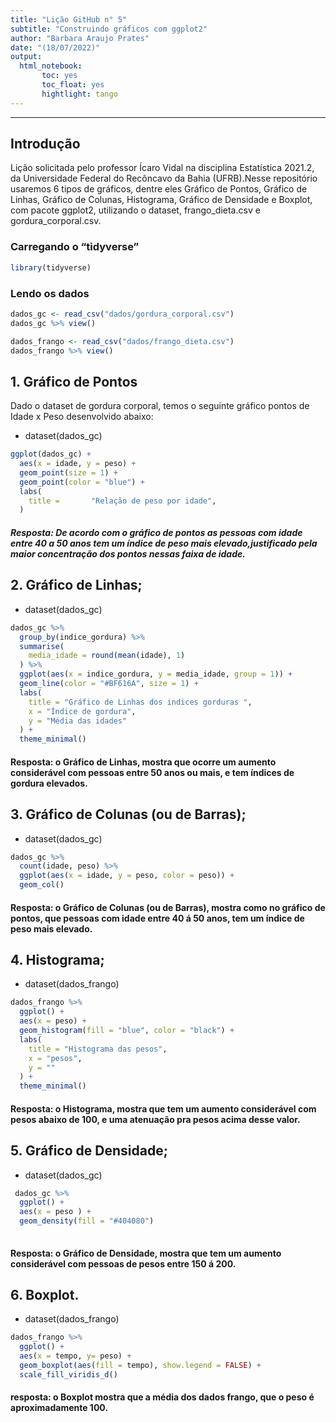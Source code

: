 ```yaml
---
title: "Lição GitHub n° 5"
subtitle: "Construindo gráficos com ggplot2"
author: "Barbara Araujo Prates"
date: "(18/07/2022)"
output: 
  html_notebook:
       toc: yes
       toc_float: yes
       hightlight: tango
---
```


---

## Introdução
Lição solicitada pelo professor Ícaro Vidal na disciplina Estatística 2021.2, da Universidade Federal do Recôncavo da Bahia (UFRB).Nesse repositório usaremos 6 tipos de gráficos, dentre eles Gráfico de Pontos, Gráfico de Linhas, Gráfico de Colunas, Histograma, Gráfico de Densidade e Boxplot, com pacote ggplot2, utilizando o dataset, frango_dieta.csv e gordura_corporal.csv.

### Carregando o "tidyverse"

```r
library(tidyverse)
```
### Lendo os dados 

```r
dados_gc <- read_csv("dados/gordura_corporal.csv")
dados_gc %>% view()
```


```r
dados_frango <- read_csv("dados/frango_dieta.csv")
dados_frango %>% view()
```



## 1. Gráfico de Pontos
Dado o dataset de gordura corporal, temos o seguinte gráfico pontos de Idade x Peso desenvolvido abaixo:

- dataset(dados_gc)


```r
ggplot(dados_gc) +
  aes(x = idade, y = peso) +
  geom_point(size = 1) +
  geom_point(color = "blue") +
  labs(
    title =       "Relação de peso por idade",
  )
```

##### Resposta: De acordo com o gráfico de pontos as pessoas com idade entre 40 a 50 anos tem um índice de peso mais elevado,justificado  pela maior concentração dos pontos nessas faixa de idade.


 
## 2. Gráfico de Linhas;

- dataset(dados_gc)

```r
dados_gc %>% 
  group_by(indice_gordura) %>% 
  summarise(
    media_idade = round(mean(idade), 1)
  ) %>% 
  ggplot(aes(x = indice_gordura, y = media_idade, group = 1)) +
  geom_line(color = "#BF616A", size = 1) +
  labs(
    title = "Gráfico de Linhas dos indices gorduras ",
    x = "Índice de gordura",
    y = "Média das idades"
  ) +
  theme_minimal()
```

#### Resposta: o Gráfico de Linhas, mostra que ocorre um aumento considerável com pessoas entre 50 anos ou mais, e tem índices de gordura elevados.


## 3. Gráfico de Colunas (ou de Barras);

- dataset(dados_gc)

```r
dados_gc %>% 
  count(idade, peso) %>%
  ggplot(aes(x = idade, y = peso, color = peso)) +
  geom_col()
```


#### Resposta: o Gráfico de Colunas (ou de Barras), mostra como no gráfico de pontos, que pessoas com idade entre 40 á 50 anos, tem um índice de peso mais elevado.


## 4. Histograma;

- dataset(dados_frango)

```r
dados_frango %>% 
  ggplot() +
  aes(x = peso) +
  geom_histogram(fill = "blue", color = "black") +
  labs(
    title = "Histograma das pesos",
    x = "pesos",
    y = ""
  ) +
  theme_minimal()
```

#### Resposta: o Histograma, mostra que tem um aumento considerável com pesos abaixo de 100, e uma atenuação pra pesos acima desse valor.  

## 5. Gráfico de Densidade;

- dataset(dados_gc)

```r
 dados_gc %>% 
  ggplot() +
  aes(x = peso ) +
  geom_density(fill = "#404080")
 
```


#### Resposta: o Gráfico de Densidade, mostra que tem um aumento considerável com pessoas de pesos entre 150 á 200.  

## 6. Boxplot.

- dataset(dados_frango)

```r
dados_frango %>% 
  ggplot() +
  aes(x = tempo, y= peso) +
  geom_boxplot(aes(fill = tempo), show.legend = FALSE) +
  scale_fill_viridis_d()
```

#### resposta: o Boxplot mostra que a média dos dados frango, que o peso é aproximadamente 100. 








